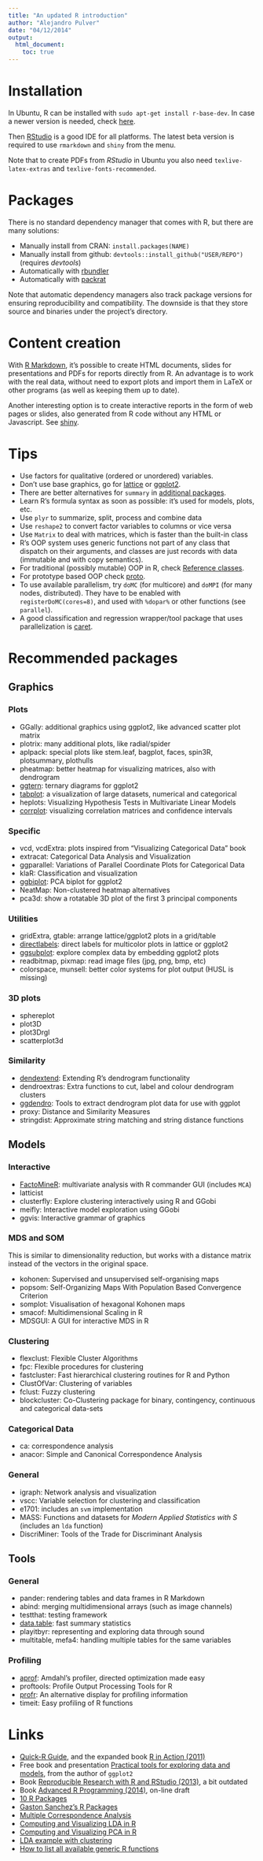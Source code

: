 ```yaml
---
title: "An updated R introduction"
author: "Alejandro Pulver"
date: "04/12/2014"
output:
  html_document:
    toc: true
---
```


# Installation

In Ubuntu, R can be installed with `sudo apt-get install r-base-dev`. In case a newer version is needed, check [here](http://cran.r-project.org/bin/linux/ubuntu/README).

Then [RStudio](http://www.rstudio.com/) is a good IDE for all platforms. The latest beta version is required to use `rmarkdown` and `shiny` from the menu.

Note that to create PDFs from *RStudio* in Ubuntu you also need `texlive-latex-extras` and `texlive-fonts-recommended`.

# Packages

There is no standard dependency manager that comes with R, but there are many solutions:

- Manually install from CRAN: `install.packages(NAME)`
- Manually install from github: `devtools::install_github("USER/REPO")` (requires *devtools*)
- Automatically with [rbundler](https://github.com/opower/rbundler)
- Automatically with [packrat](http://rstudio.github.io/packrat/)

Note that automatic dependency managers also track package versions for ensuring reproducibility and compatibility. The downside is that they store source and binaries under the project's directory.

# Content creation

With [R Markdown](http://rmarkdown.rstudio.com/), it's possible to create HTML documents, slides for presentations and PDFs for reports directly from R. An advantage is to work with the real data, without need to export plots and import them in LaTeX or other programs (as well as keeping them up to date).

Another interesting option is to create interactive reports in the form of web pages or slides, also generated from R code without any HTML or Javascript. See [shiny](http://www.rstudio.com/shiny/).

# Tips

- Use factors for qualitative (ordered or unordered) variables.
- Don't use base graphics, go for [lattice](http://science.nature.nps.gov/im/datamgmt/statistics/r/graphics/lattice.cfm) or [ggplot2](http://www.r-bloggers.com/ggplot2-cheatsheet-for-visualizing-distributions/).
- There are better alternatives for `summary` in [additional packages](http://www.statmethods.net/stats/descriptives.html).
- Learn R's formula syntax as soon as possible: it's used for models, plots, etc.
- Use `plyr` to summarize, split, process and combine data
- Use `reshape2` to convert factor variables to columns or vice versa
- Use `Matrix` to deal with matrices, which is faster than the built-in class
- R's OOP system uses generic functions not part of any class that dispatch on their arguments, and classes are just records with data (immutable and with copy semantics).
- For traditional (possibly mutable) OOP in R, check [Reference classes](http://adv-r.had.co.nz/OO-essentials.html).
- For prototype based OOP check [proto](http://code.google.com/p/r-proto/wiki/Overview).
- To use available parallelism, try `doMC` (for multicore) and `doMPI` (for many nodes, distributed). They have to be enabled with `registerDoMC(cores=8)`, and used with `%dopar%` or other functions (see `parallel`).
- A good classification and regression wrapper/tool package that uses parallelization is [caret](http://topepo.github.io/caret/).

# Recommended packages

## Graphics

### Plots
- GGally: additional graphics using ggplot2, like advanced scatter plot matrix
- plotrix: many additional plots, like radial/spider
- aplpack: special plots like stem.leaf, bagplot, faces, spin3R, plotsummary, plothulls
- pheatmap: better heatmap for visualizing matrices, also with dendrogram
- [ggtern](http://www.ggtern.com/): ternary diagrams for ggplot2
- [tabplot](https://github.com/mtennekes/tabplot): a visualization of large datasets, numerical and categorical
- heplots: Visualizing Hypothesis Tests in Multivariate Linear Models
- [corrplot](http://cran.r-project.org/web/packages/corrplot/vignettes/corrplot-intro.html): visualizing correlation matrices and confidence intervals

### Specific
- vcd, vcdExtra: plots inspired from "Visualizing Categorical Data" book
- extracat: Categorical Data Analysis and Visualization
- ggparallel: Variations of Parallel Coordinate Plots for Categorical Data
- klaR: Classification and visualization
- [ggbiplot](https://github.com/vqv/ggbiplot): PCA biplot for ggplot2
- NeatMap: Non-clustered heatmap alternatives
- pca3d: show a rotatable 3D plot of the first 3 principal components

### Utilities
- gridExtra, gtable: arrange lattice/ggplot2 plots in a grid/table
- [directlabels](http://directlabels.r-forge.r-project.org/): direct labels for multicolor plots in lattice or ggplot2
- [ggsubplot](https://github.com/garrettgman/ggsubplot): explore complex data by embedding ggplot2 plots
- readbitmap, pixmap: read image files (jpg, png, bmp, etc)
- colorspace, munsell: better color systems for plot output (HUSL is missing)

### 3D plots
- sphereplot
- plot3D
- plot3Drgl
- scatterplot3d

### Similarity

- [dendextend](https://github.com/talgalili/dendextend/): Extending R's dendrogram functionality
- dendroextras: Extra functions to cut, label and colour dendrogram clusters
- [ggdendro](https://github.com/andrie/ggdendro): Tools to extract dendrogram plot data for use with ggplot
- proxy: Distance and Similarity Measures
- stringdist: Approximate string matching and string distance functions

## Models

### Interactive
- [FactoMineR](http://factominer.free.fr/index.html): multivariate analysis with R commander GUI (includes `MCA`)
- latticist
- clusterfly: Explore clustering interactively using R and GGobi
- meifly: Interactive model exploration using GGobi
- ggvis: Interactive grammar of graphics

### MDS and SOM

This is similar to dimensionality reduction, but works with a distance matrix instead of the vectors in the original space.

- kohonen: Supervised and unsupervised self-organising maps
- popsom: Self-Organizing Maps With Population Based Convergence Criterion
- somplot: Visualisation of hexagonal Kohonen maps
- smacof: Multidimensional Scaling in R
- MDSGUI: A GUI for interactive MDS in R

### Clustering
- flexclust: Flexible Cluster Algorithms
- fpc: Flexible procedures for clustering
- fastcluster: Fast hierarchical clustering routines for R and Python
- ClustOfVar: Clustering of variables
- fclust: Fuzzy clustering
- blockcluster: Co-Clustering package for binary, contingency, continuous and categorical data-sets

### Categorical Data
- ca: correspondence analysis
- anacor: Simple and Canonical Correspondence Analysis

### General
- igraph: Network analysis and visualization
- vscc: Variable selection for clustering and classification
- e1701: includes an `svm` implementation
- MASS: Functions and datasets for *Modern Applied Statistics with S* (includes an `lda` function)
- DiscriMiner: Tools of the Trade for Discriminant Analysis

## Tools

### General
- pander: rendering tables and data frames in R Markdown
- abind: merging multidimensional arrays (such as image channels)
- testthat: testing framework
- [data.table](http://blog.yhathq.com/posts/fast-summary-statistics-with-data-dot-table.html): fast summary statistics
- playitbyr: representing and exploring data through sound
- multitable, mefa4: handling multiple tables for the same variables

### Profiling
- [aprof](https://github.com/MarcoDVisser/aprof): Amdahl's profiler, directed optimization made easy
- proftools: Profile Output Processing Tools for R
- [profr](https://github.com/hadley/profr): An alternative display for profiling information
- timeit: Easy profiling of R functions

# Links

- [Quick-R Guide](http://www.statmethods.net/), and the expanded book [R in Action (2011)](http://www.amazon.com/R-Action-Robert-Kabacoff/dp/1935182390)
- Free book and presentation [Practical tools for exploring data and models](http://had.co.nz/thesis/), from the author of `ggplot2`
- Book [Reproducible Research with R and RStudio (2013)](http://www.amazon.com/Reproducible-Research-RStudio-Chapman-Series/dp/1466572841), a bit outdated
- Book [Advanced R Programming (2014)](http://adv-r.had.co.nz/), on-line draft
- [10 R Packages](http://blog.yhathq.com/posts/10-R-packages-I-wish-I-knew-about-earlier.html)
- [Gaston Sanchez's R Packages](http://gastonsanchez.com/software/)
- [Multiple Correspondence Analysis](http://rstudio-pubs-static.s3.amazonaws.com/2120_cfbb7161b23e494ea47707f5a12032f1.html)
- [Computing and Visualizing LDA in R](http://tgmstat.wordpress.com/2014/01/15/computing-and-visualizing-lda-in-r/)
- [Computing and Visualizing PCA in R](http://tgmstat.wordpress.com/2013/11/28/computing-and-visualizing-pca-in-r/)
- [LDA example with clustering](http://web.bahcesehir.edu.tr/atabey_kaygun/other/lda.html)
- [How to list all available generic R functions](http://stackoverflow.com/questions/15803154/see-which-s3-generic-methods-are-available-in-environment)
